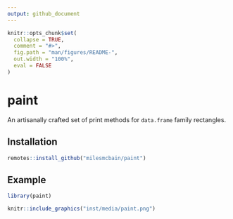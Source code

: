 ```yaml
---
output: github_document
---
```


<!-- README.md is generated from README.Rmd. Please edit that file -->

```r
knitr::opts_chunk$set(
  collapse = TRUE,
  comment = "#>",
  fig.path = "man/figures/README-",
  out.width = "100%",
  eval = FALSE
)
```

# paint 

<!-- badges: start -->
<!-- badges: end -->

An artisanally crafted set of print methods for `data.frame` family rectangles.

## Installation

```r
remotes::install_github("milesmcbain/paint")
```

## Example

```r
library(paint)
```

```r
knitr::include_graphics("inst/media/paint.png")
```